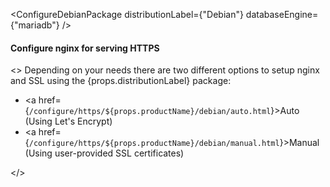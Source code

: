 
<ConfigureDebianPackage distributionLabel={"Debian"} databaseEngine={"mariadb"} />

#### Configure nginx for serving HTTPS

<>
    Depending on your needs there are two different options to setup nginx and SSL using the {props.distributionLabel} package:
    <ul>
        <li><a href={`/configure/https/${props.productName}/debian/auto.html`}>Auto (Using Let's Encrypt)</a></li>
        <li><a href={`/configure/https/${props.productName}/debian/manual.html`}>Manual (Using user-provided SSL certificates)</a></li>
    </ul>
</>

